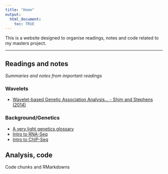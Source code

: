 ---
title: "Home"
output:
  html_document:
    toc: TRUE
---

This is a website designed to organise readings, notes and code related to my masters project.

***

## Readings and notes
_Summaries and notes from important readings_

### Wavelets
- [Wavelet-based Genetic Association Analysis... - Shim and Stephens (2014)](wavelets_shim_stephens_2014.html)

### Background/Genetics
- [A very light genetics glossary](genetics_glossary.html)
- [Intro to RNA-Seq](StatQuest_Intro_RNA_seq.html)
- [Intro to ChIP-Seq](StatQuest_Intro_ChIP_seq.html)


## Analysis, code
Code chunks and RMarkdowns
